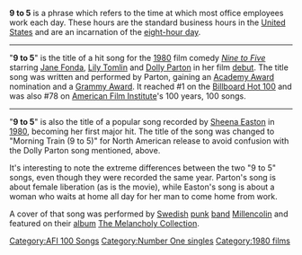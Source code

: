 '''9 to 5''' is a phrase which refers to the time at which most office employees work each day. These hours are the standard business hours in the [[United States]] and are an incarnation of the [[eight-hour day]].

----
"'''9 to 5'''" is the title of a hit song for the [[1980 in film|1980]] film comedy ''[[Nine to Five]]'' starring [[Jane Fonda]], [[Lily Tomlin]] and [[Dolly Parton]] in her film [[debut]]. The title song was written and performed by Parton, gaining an [[Academy Award]] nomination and a [[Grammy Award]]. It reached #1 on the [[Billboard Hot 100]] and was also #78 on [[American Film Institute]]'s 100 years, 100 songs.

----

"'''9 to 5'''" is also the title of a popular song recorded by [[Sheena Easton]] in [[1980]], becoming her first major hit. The title of the song was changed to "Morning Train (9 to 5)" for North American release to avoid confusion with the Dolly Parton song mentioned, above.

It's interesting to note the extreme differences between the two "9 to 5" songs, even though they were recorded the same year. Parton's song is about female liberation (as is the movie), while Easton's song is about a woman who waits at home all day for her man to come home from work.

A cover of that song was performed by [[Sweden|Swedish]] [[punk]] [[band]] [[Millencolin]] and featured on their [[album]] [[The Melancholy Collection]].

[[Category:AFI 100 Songs]]
[[Category:Number One singles]]
[[Category:1980 films]]
{{disambig}}